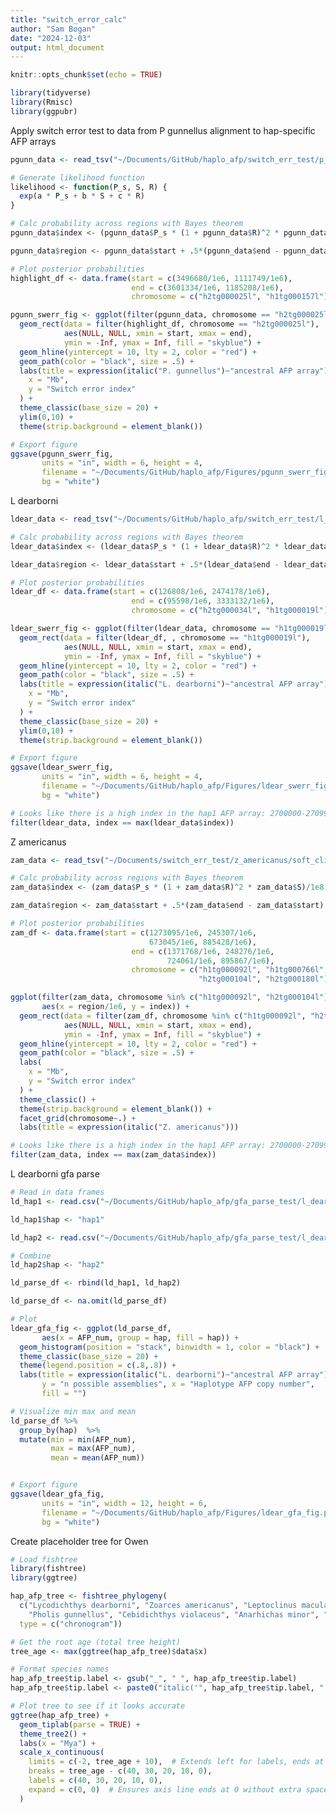 ```yaml
---
title: "switch_error_calc"
author: "Sam Bogan"
date: "2024-12-03"
output: html_document
---
```


```r
knitr::opts_chunk$set(echo = TRUE)

library(tidyverse)
library(Rmisc)
library(ggpubr)

```

Apply switch error test to data from P gunnellus alignment to hap-specific AFP arrays

```r

pgunn_data <- read_tsv("~/Documents/GitHub/haplo_afp/switch_err_test/p_gunnellus/soft_clip_metrics.tsv")

# Generate likelihood function
likelihood <- function(P_s, S, R) {
  exp(a * P_s + b * S + c * R)
}

# Calc probability across regions with Bayes theorem
pgunn_data$index <- (pgunn_data$P_s * (1 + pgunn_data$R)^2 * pgunn_data$S)/1e8

pgunn_data$region <- pgunn_data$start + .5*(pgunn_data$end - pgunn_data$start)

# Plot posterior probabilities
highlight_df <- data.frame(start = c(3496680/1e6, 1111749/1e6),
                           end = c(3601334/1e6, 1185208/1e6),
                           chromosome = c("h2tg000025l", "h1tg000157l"))

pgunn_swerr_fig <- ggplot(filter(pgunn_data, chromosome == "h2tg000025l"), aes(x = region/1e6, y = index)) +
  geom_rect(data = filter(highlight_df, chromosome == "h2tg000025l"),
            aes(NULL, NULL, xmin = start, xmax = end), 
            ymin = -Inf, ymax = Inf, fill = "skyblue") +
  geom_hline(yintercept = 10, lty = 2, color = "red") +
  geom_path(color = "black", size = .5) +
  labs(title = expression(italic("P. gunnellus")~"ancestral AFP array"),
    x = "Mb",
    y = "Switch error index"
  ) +
  theme_classic(base_size = 20) +
  ylim(0,10) +
  theme(strip.background = element_blank())

# Export figure
ggsave(pgunn_swerr_fig,
       units = "in", width = 6, height = 4, 
       filename = "~/Documents/GitHub/haplo_afp/Figures/pgunn_swerr_fig.png",
       bg = "white")


```

L dearborni

```r

ldear_data <- read_tsv("~/Documents/GitHub/haplo_afp/switch_err_test/l_dearborni/soft_clip_metrics.tsv")

# Calc probability across regions with Bayes theorem
ldear_data$index <- (ldear_data$P_s * (1 + ldear_data$R)^2 * ldear_data$S)/1e8

ldear_data$region <- ldear_data$start + .5*(ldear_data$end - ldear_data$start)

# Plot posterior probabilities
ldear_df <- data.frame(start = c(126808/1e6, 2474178/1e6),
                           end = c(95598/1e6, 3333132/1e6),
                           chromosome = c("h2tg000034l", "h1tg000019l"))

ldear_swerr_fig <- ggplot(filter(ldear_data, chromosome == "h1tg000019l"), aes(x = region/1e6, y = index)) +
  geom_rect(data = filter(ldear_df, , chromosome == "h1tg000019l"),
            aes(NULL, NULL, xmin = start, xmax = end), 
            ymin = -Inf, ymax = Inf, fill = "skyblue") +
  geom_hline(yintercept = 10, lty = 2, color = "red") +
  geom_path(color = "black", size = .5) +
  labs(title = expression(italic("L. dearborni")~"ancestral AFP array"), 
    x = "Mb",
    y = "Switch error index"
  ) +
  theme_classic(base_size = 20) +
  ylim(0,10) +
  theme(strip.background = element_blank())

# Export figure
ggsave(ldear_swerr_fig,
       units = "in", width = 6, height = 4, 
       filename = "~/Documents/GitHub/haplo_afp/Figures/ldear_swerr_fig.png",
       bg = "white")

# Looks like there is a high index in the hap1 AFP array: 2700000-2709999
filter(ldear_data, index == max(ldear_data$index))

```

Z americanus

```r

zam_data <- read_tsv("~/Documents/switch_err_test/z_americanus/soft_clip_metrics.tsv")

# Calc probability across regions with Bayes theorem
zam_data$index <- (zam_data$P_s * (1 + zam_data$R)^2 * zam_data$S)/1e8

zam_data$region <- zam_data$start + .5*(zam_data$end - zam_data$start)

# Plot posterior probabilities
zam_df <- data.frame(start = c(1273095/1e6, 245307/1e6, 
                               673045/1e6, 885428/1e6),
                           end = c(1371768/1e6, 248276/1e6, 
                                   724061/1e6, 895867/1e6),
                           chromosome = c("h1tg000092l", "h1tg000766l",
                                          "h2tg000104l", "h2tg000180l"))

ggplot(filter(zam_data, chromosome %in% c("h1tg000092l", "h2tg000104l")), 
       aes(x = region/1e6, y = index)) +
  geom_rect(data = filter(zam_df, chromosome %in% c("h1tg000092l", "h2tg000104l")),
            aes(NULL, NULL, xmin = start, xmax = end), 
            ymin = -Inf, ymax = Inf, fill = "skyblue") +
  geom_hline(yintercept = 10, lty = 2, color = "red") +
  geom_path(color = "black", size = .5) +
  labs(
    x = "Mb",
    y = "Switch error index"
  ) +
  theme_classic() +
  theme(strip.background = element_blank()) +
  facet_grid(chromosome~.) +
  labs(title = expression(italic("Z. americanus")))

# Looks like there is a high index in the hap1 AFP array: 2700000-2709999
filter(zam_data, index == max(zam_data$index))

```

L dearborni gfa parse

```r

# Read in data frames
ld_hap1 <- read.csv("~/Documents/GitHub/haplo_afp/gfa_parse_test/l_dearborni/ldear_hap1_all.csv")

ld_hap1$hap <- "hap1"

ld_hap2 <- read.csv("~/Documents/GitHub/haplo_afp/gfa_parse_test/l_dearborni/ldear_hap2_all.csv")

# Combine
ld_hap2$hap <- "hap2"

ld_parse_df <- rbind(ld_hap1, ld_hap2)

ld_parse_df <- na.omit(ld_parse_df)

# Plot
ldear_gfa_fig <- ggplot(ld_parse_df,
       aes(x = AFP_num, group = hap, fill = hap)) +
  geom_histogram(position = "stack", binwidth = 1, color = "black") +
  theme_classic(base_size = 20) +
  theme(legend.position = c(.8,.8)) +
  labs(title = expression(italic("L. dearborni")~"ancestral AFP array"),
       y = "n possible assemblies", x = "Haplotype AFP copy number",
       fill = "")

# Visualize min max and mean
ld_parse_df %>% 
  group_by(hap)  %>%
  mutate(min = min(AFP_num),
         max = max(AFP_num),
         mean = mean(AFP_num))


# Export figure
ggsave(ldear_gfa_fig,
       units = "in", width = 12, height = 6, 
       filename = "~/Documents/GitHub/haplo_afp/Figures/ldear_gfa_fig.png",
       bg = "white")

```

Create placeholder tree for Owen

```r

# Load fishtree
library(fishtree)
library(ggtree)

hap_afp_tree <- fishtree_phylogeny(
  c("Lycodichthys dearborni", "Zoarces americanus", "Leptoclinus maculatus",
    "Pholis gunnellus", "Cebidichthys violaceus", "Anarhichas minor", "Anarhichas lupus"),
  type = c("chronogram"))

# Get the root age (total tree height)
tree_age <- max(ggtree(hap_afp_tree)$data$x)

# Format species names
hap_afp_tree$tip.label <- gsub("_", " ", hap_afp_tree$tip.label)
hap_afp_tree$tip.label <- paste0("italic('", hap_afp_tree$tip.label, "')")

# Plot tree to see if it looks accurate
ggtree(hap_afp_tree) + 
  geom_tiplab(parse = TRUE) + 
  theme_tree2() +
  labs(x = "Mya") +
  scale_x_continuous(
    limits = c(-2, tree_age + 10),  # Extends left for labels, ends at 0
    breaks = tree_age - c(40, 30, 20, 10, 0),  
    labels = c(40, 30, 20, 10, 0),
    expand = c(0, 0)  # Ensures axis line ends at 0 without extra space
  )


```

